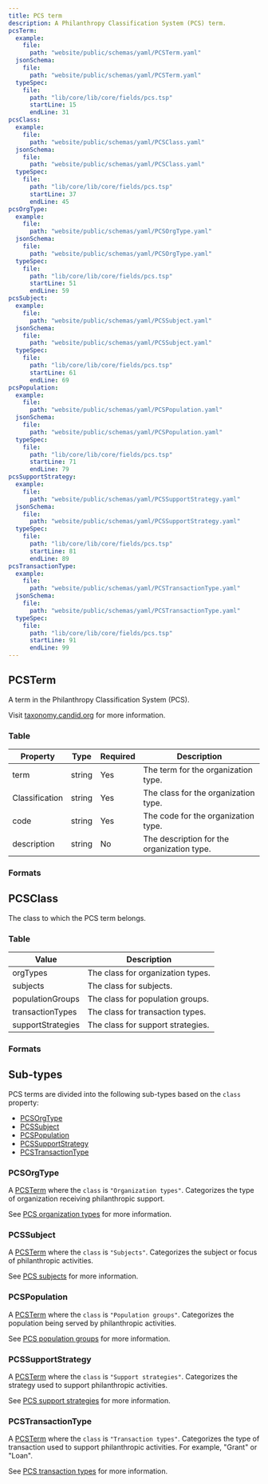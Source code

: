 ```yaml
---
title: PCS term
description: A Philanthropy Classification System (PCS) term.
pcsTerm:
  example:
    file:
      path: "website/public/schemas/yaml/PCSTerm.yaml"
  jsonSchema:
    file:
      path: "website/public/schemas/yaml/PCSTerm.yaml"
  typeSpec:
    file:
      path: "lib/core/lib/core/fields/pcs.tsp"
      startLine: 15
      endLine: 31
pcsClass:
  example:
    file:
      path: "website/public/schemas/yaml/PCSClass.yaml"
  jsonSchema:
    file:
      path: "website/public/schemas/yaml/PCSClass.yaml"
  typeSpec:
    file:
      path: "lib/core/lib/core/fields/pcs.tsp"
      startLine: 37
      endLine: 45
pcsOrgType:
  example:
    file:
      path: "website/public/schemas/yaml/PCSOrgType.yaml"
  jsonSchema:
    file:
      path: "website/public/schemas/yaml/PCSOrgType.yaml"
  typeSpec:
    file:
      path: "lib/core/lib/core/fields/pcs.tsp"
      startLine: 51
      endLine: 59
pcsSubject:
  example:
    file:
      path: "website/public/schemas/yaml/PCSSubject.yaml"
  jsonSchema:
    file:
      path: "website/public/schemas/yaml/PCSSubject.yaml"
  typeSpec:
    file:
      path: "lib/core/lib/core/fields/pcs.tsp"
      startLine: 61
      endLine: 69
pcsPopulation:
  example:
    file:
      path: "website/public/schemas/yaml/PCSPopulation.yaml"
  jsonSchema:
    file:
      path: "website/public/schemas/yaml/PCSPopulation.yaml"
  typeSpec:
    file:
      path: "lib/core/lib/core/fields/pcs.tsp"
      startLine: 71
      endLine: 79
pcsSupportStrategy:
  example:
    file:
      path: "website/public/schemas/yaml/PCSSupportStrategy.yaml"
  jsonSchema:
    file:
      path: "website/public/schemas/yaml/PCSSupportStrategy.yaml"
  typeSpec:
    file:
      path: "lib/core/lib/core/fields/pcs.tsp"
      startLine: 81
      endLine: 89
pcsTransactionType:
  example:
    file:
      path: "website/public/schemas/yaml/PCSTransactionType.yaml"
  jsonSchema:
    file:
      path: "website/public/schemas/yaml/PCSTransactionType.yaml"
  typeSpec:
    file:
      path: "lib/core/lib/core/fields/pcs.tsp"
      startLine: 91
      endLine: 99
---
```



## PCSTerm

A term in the Philanthropy Classification System (PCS).

Visit [taxonomy.candid.org](https://taxonomy.candid.org/) for more information.

### Table

| Property       | Type   | Required | Description                                |
| -------------- | ------ | -------- | ------------------------------------------ |
| term           | string | Yes      | The term for the organization type.        |
| Classification | string | Yes      | The class for the organization type.       |
| code           | string | Yes      | The code for the organization type.        |
| description    | string | No       | The description for the organization type. |

### Formats

<SchemaFormatTabs
  example={frontmatter.pcsTerm.example}
  jsonSchema={frontmatter.pcsTerm.jsonSchema}
  typeSpec={frontmatter.pcsTerm.typeSpec}
/>

## PCSClass

The class to which the PCS term belongs.

### Table

| Value             | Description                       |
| ----------------- | --------------------------------- |
| orgTypes          | The class for organization types. |
| subjects          | The class for subjects.           |
| populationGroups  | The class for population groups.  |
| transactionTypes  | The class for transaction types.  |
| supportStrategies | The class for support strategies. |

### Formats

<SchemaFormatTabs
  example={frontmatter.pcsClass.example}
  jsonSchema={frontmatter.pcsClass.jsonSchema}
  typeSpec={frontmatter.pcsClass.typeSpec}
/>

## Sub-types

PCS terms are divided into the following sub-types based on the `class` property:

- [PCSOrgType](#pcsorgtype)
- [PCSSubject](#pcssubject)
- [PCSPopulation](#pcspopulation)
- [PCSSupportStrategy](#pcssupportstrategy)
- [PCSTransactionType](#pcstransactiontype)

### PCSOrgType

A [PCSTerm](#pcsterm) where the `class` is `"Organization types"`. Categorizes the type of organization receiving philanthropic support.

See [PCS organization types](https://taxonomy.candid.org/organization-type) for more information.

<SchemaFormatTabs
  example={frontmatter.pcsOrgType.example}
  jsonSchema={frontmatter.pcsOrgType.jsonSchema}
  typeSpec={frontmatter.pcsOrgType.typeSpec}
/>

### PCSSubject

A [PCSTerm](#pcsterm) where the `class` is `"Subjects"`. Categorizes the subject or focus of philanthropic activities.

See [PCS subjects](https://taxonomy.candid.org/subject) for more information.

<SchemaFormatTabs
  example={frontmatter.pcsSubject.example}
  jsonSchema={frontmatter.pcsSubject.jsonSchema}
  typeSpec={frontmatter.pcsSubject.typeSpec}
/>

### PCSPopulation

A [PCSTerm](#pcsterm) where the `class` is `"Population groups"`. Categorizes the population being served by philanthropic activities.

See [PCS population groups](https://taxonomy.candid.org/population-group) for more information.

<SchemaFormatTabs
  example={frontmatter.pcsPopulation.example}
  jsonSchema={frontmatter.pcsPopulation.jsonSchema}
  typeSpec={frontmatter.pcsPopulation.typeSpec}
/>

### PCSSupportStrategy

A [PCSTerm](#pcsterm) where the `class` is `"Support strategies"`. Categorizes the strategy used to support philanthropic activities.

See [PCS support strategies](https://taxonomy.candid.org/support-strategy) for more information.

<SchemaFormatTabs
  example={frontmatter.pcsSupportStrategy.example}
  jsonSchema={frontmatter.pcsSupportStrategy.jsonSchema}
  typeSpec={frontmatter.pcsSupportStrategy.typeSpec}
/>

### PCSTransactionType

A [PCSTerm](#pcsterm) where the `class` is `"Transaction types"`. Categorizes the type of transaction used to support philanthropic activities. For example, "Grant" or "Loan".

See [PCS transaction types](https://taxonomy.candid.org/transaction-type) for more information.

<SchemaFormatTabs
  example={frontmatter.pcsTransactionType.example}
  jsonSchema={frontmatter.pcsTransactionType.jsonSchema}
  typeSpec={frontmatter.pcsTransactionType.typeSpec}
/>
